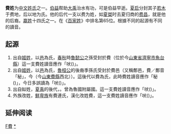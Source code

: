 {{Unreferenced|time=2017-04-14T15:51:19+00:00}}
{{姓氏
|姓氏=费
|繁體=費
|簡體=费
|拼音=Fèi
|中国大陆=Fei
|南京官話=fei<sup>4</sup>/Bi<sup>4</sup>
|台湾=Fei
|港府=Fai/Pei
|澳门=Pai
|新加坡=Hwee/Hui
|马来西亚=Hwee/Hui
|越南=Phí
|韩国=비
|反切=
|同音字=
|堂号=
|郡望=[[江夏郡|江夏郡]]
}}

'''費姓'''为[[中文姓氏|中文姓氏]]之一。[[伯益|伯益]]帮助[[大禹|大禹]]治水有功，可是伯益早逝。[[夏启|夏启]]分封其子[[若木|若木]]于费地，后以地为氏。他的后代一支以费为姓，如[[夏桀|夏桀]]时去夏归商的[[费昌|费昌]]，就是他的后裔。[[嬴姓|嬴姓]]十四氏之一。在《[[百家姓|百家姓]]》中排名第65位。根據不同的起源有不同的讀音。

==起源==
#出自[[姬姓|姬姓]]，以[[邑|邑]]為氏，[[春秋时期|春秋]]時[[魯懿公|魯懿公]]之孫受封於費（位於今[[山東省|山東省]][[濟寧市|濟寧市]][[魚台縣|魚台縣]]）這一支費姓讀音應作「吠({{lang|la|Fèi}})」。
#出自[[姬姓|姬姓]]，以[[邑|邑]]為氏，[[魯桓公|魯桓公]]的後裔季孫氏受封於費邑（又稱鄪邑，費／鄪音「秘」，今（今[[山東|山東]][[費縣|費縣]]西北））。這後代以費為氏，此時費姓讀音應作「秘({{lang|la|Bì}})」，今日多誤讀為「吠({{lang|la|Fèi}})」。
#出自姒姓，[[夏禹|夏禹]]的後代，。曾為魯國附屬國。這一支費姓讀音應作「吠({{lang|la|Fèi}})」。
#外族改姓，[[鮮卑族|鮮卑族]]有費連氏，漢化改姓費，這一支費姓讀音應作「吠({{lang|la|Fèi}})」。

== 延伸阅读 ==
{{Wikisource further reading}}

{{姓氏小作品}}

[[Category:漢姓|F費]]
[[Category:费姓|*]]
